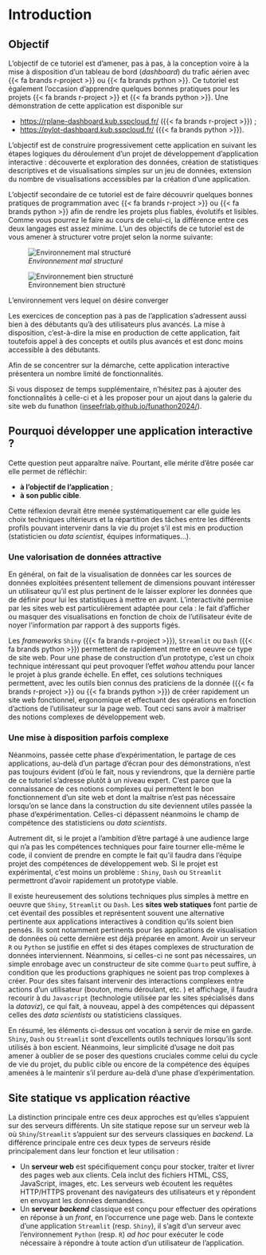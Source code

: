 # Introduction

## Objectif

L'objectif de ce tutoriel est d'amener, pas à pas, à la conception
voire à la mise à disposition d'un tableau de bord (_dashboard_)
du trafic aérien avec {{< fa brands r-project >}} ou {{< fa brands python >}}.
Ce tutoriel est également l'occasion d'apprendre quelques bonnes pratiques pour les projets {{< fa brands r-project >}} et {{< fa brands python >}}.
Une démonstration de cette application est disponible sur

* <https://rplane-dashboard.kub.sspcloud.fr/> ({{< fa brands r-project >}}) ;
* <https://pylot-dashboard.kub.sspcloud.fr/> ({{< fa brands python >}}). 

L'objectif est de construire
progressivement cette application en suivant les étapes logiques du déroulement d'un
projet de développement d'application interactive : découverte et exploration des données, création de statistiques
descriptives et de visualisations simples sur un jeu de données, 
extension du nombre de visualisations accessibles par la création d'une application. 

L'objectif secondaire de ce tutoriel est de faire découvrir quelques
bonnes pratiques de programmation avec {{< fa brands r-project >}} ou {{< fa brands python >}}
afin de rendre les projets plus
fiables, évolutifs et lisibles. Comme vous pourrez le faire au cours de celui-ci, la différence entre
ces deux langages est assez minime. L'un des objectifs de ce tutoriel est de vous amener à structurer votre projet selon la norme suivante:

::: {#fig-environment layout-ncol=2}

![_Environnement mal structuré_](https://inseefrlab.github.io/formation-bonnes-pratiques-git-R/slides/img/environment_messy.png){#fig-messy}

![Environnement bien structuré](https://inseefrlab.github.io/formation-bonnes-pratiques-git-R/slides/img/environment.png){#fig-clean}

L'environnement vers lequel on désire converger
:::


Les exercices de conception pas à pas de l'application s'adressent aussi bien à des
débutants qu'à des utilisateurs plus avancés. La mise à disposition, c'est-à-dire
la mise en production de cette application, fait toutefois appel à des concepts
et outils plus avancés et est donc moins accessible à des débutants.


::: {.callout-note}
Afin de se concentrer sur la démarche, cette application interactive
présentera un nombre limité de fonctionnalités. 

Si vous disposez de temps supplémentaire, n'hésitez pas à ajouter des fonctionnalités à celle-ci et à les proposer pour un ajout dans la galerie du site web du funathon ([inseefrlab.github.io/funathon2024/](https://inseefrlab.github.io/funathon2024/)).
:::


## Pourquoi développer une application interactive ?

Cette question peut apparaître naïve. Pourtant, elle mérite d'être posée 
car elle permet de réfléchir:

* __à l'objectif de l'application__ ;
* __à son public cible__.

Cette réflexion devrait être menée systématiquement car
elle guide les choix techniques ultérieurs et la répartition des tâches entre
les différents profils pouvant intervenir dans la vie du projet s'il est mis en
production (statisticien ou _data scientist_, équipes informatiques...). 

### Une valorisation de données attractive

En général, on fait de la visualisation de données car les sources de données
exploitées présentent tellement de dimensions pouvant intéresser un utilisateur
qu'il est plus pertinent de le laisser explorer les données que de définir
pour lui les statistiques à mettre en avant. L'interactivité permise par les sites
web est particulièrement adaptée pour cela : le fait d'afficher ou masquer
des visualisations en fonction de choix de l'utilisateur
évite de noyer l'information par rapport à des supports figés.

Les _frameworks_ `Shiny` ({{< fa brands r-project >}}),
`Streamlit` ou `Dash` ({{< fa brands python >}}) permettent de rapidement
mettre en oeuvre ce type de site web. Pour une phase de construction
d'un prototype, c'est un choix technique intéressant qui peut provoquer l'effet
_wahou_ attendu pour lancer le projet à plus grande échelle. En effet, ces solutions
techniques permettent, avec les outils bien connus des praticiens de la donnée ({{< fa brands r-project >}} ou {{< fa brands python >}}) de créer rapidement un site web fonctionnel, ergonomique et effectuant des opérations en fonction d'actions de l'utilisateur
sur la page web. Tout ceci sans avoir à maîtriser des notions complexes de
développement web. 

### Une mise à disposition parfois complexe

Néanmoins, passée cette phase d'expérimentation,
le partage
de ces applications, au-delà d'un partage d'écran pour des démonstrations,
n'est pas toujours évident (d'où le fait, nous y reviendrons, que la dernière partie de ce tutoriel s'adresse plutôt à un niveau expert. C'est parce que la connaissance de ces notions complexes qui permettent le bon fonctionnement d'un site web et dont la maîtrise n'est pas nécessaire lorsqu'on se lance dans la construction du site deviennent utiles passée la phase d'expérimentation. 
Celles-ci dépassent néanmoins le champ de compétence
des statisticiens ou _data scientists_. 

Autrement dit, si le projet a l'ambition d'être partagé
à une audience large qui n'a pas les compétences techniques pour faire tourner elle-même
le code, il convient de prendre en compte le fait qu'il faudra dans l'équipe projet
des compétences de développement web. Si le projet est expérimental, c'est moins un problème : `Shiny`, `Dash` ou `Streamlit` permettront d'avoir rapidement un prototype viable. 

Il existe heureusement des solutions techniques plus simples à mettre en oeuvre que `Shiny`,
`Streamlit` ou `Dash`. Les __sites web statiques__ font partie de cet
éventail des possibles et représentent souvent une alternative pertinente aux applications interactives à condition qu'ils soient bien pensés. 
Ils sont notamment pertinents pour les applications de visualisation
de données où cette dernière est déjà préparée en amont. Avoir un serveur `R` ou `Python`
se justifie en effet si des étapes complexes de structuration de données interviennent. Néanmoins, si celles-ci ne sont pas nécessaires, un
simple enrobage avec un constructeur de site comme `Quarto` peut suffire, à condition
que
les productions graphiques ne soient pas trop complexes à créer. Pour des sites faisant intervenir des interactions complexes entre actions d'un utilisateur (bouton, menu déroulant, etc. ) et
affichage, il faudra recourir à du  `Javascript` (technologie utilisée par les sites spécialisés dans la _dataviz_), ce qui fait, à nouveau, appel à des compétences qui dépassent celles des _data scientists_ ou statisticiens classiques. 

En résumé, les éléments ci-dessus ont vocation à servir de mise en garde. `Shiny`, `Dash` ou `Streamlit` sont d'excellents outils techniques lorsqu'ils sont utilisés à bon escient. Néanmoins, leur simplicité d'usage ne doit pas amener à oublier de se poser des questions cruciales comme celui du cycle de vie du projet, du public cible ou encore de la compétence des équipes amenées à le maintenir s'il perdure au-delà d'une phase d'expérimentation.

::: {.callout-warning collapse="true"}
## Site statique vs application réactive

La distinction principale entre ces deux approches est qu'elles
s'appuient sur des serveurs différents. Un site statique repose
sur un serveur web là où `Shiny`/`Streamlit` s'appuient sur 
des serveurs classiques en _backend_. La différence principale
entre ces deux types de serveurs
réside principalement dans leur fonction et leur utilisation :

- Un __serveur web__ est spécifiquement conçu pour stocker, traiter et livrer des pages web aux clients. Cela inclut des fichiers HTML, CSS, JavaScript, images, etc. Les serveurs web écoutent les requêtes HTTP/HTTPS provenant des navigateurs des utilisateurs et y répondent en envoyant les données demandées.
- Un **serveur _backend_** classique est conçu pour effectuer des opérations en réponse à un _front_, en l'occurrence une page web. 
Dans le contexte d'une application `Streamlit` (resp. `Shiny`), il s'agit d'un serveur avec l'environnement `Python` (resp. `R`) _ad hoc_ pour
exécuter le code nécessaire à répondre à toute action d'un utilisateur de l'application. 

:::



